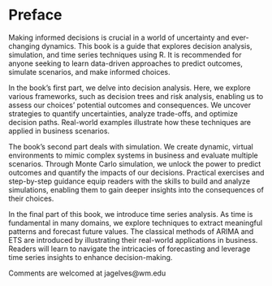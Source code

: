 # Preface {.unnumbered}

Making informed decisions is crucial in a world of uncertainty and ever-changing dynamics. This book is a guide that explores decision analysis, simulation, and time series techniques using R. It is recommended for anyone seeking to learn data-driven approaches to predict outcomes, simulate scenarios, and make informed choices.

In the book's first part, we delve into decision analysis. Here, we explore various frameworks, such as decision trees and risk analysis, enabling us to assess our choices' potential outcomes and consequences. We uncover strategies to quantify uncertainties, analyze trade-offs, and optimize decision paths. Real-world examples illustrate how these techniques are applied in business scenarios.

The book's second part deals with simulation. We create dynamic, virtual environments to mimic complex systems in business and evaluate multiple scenarios. Through Monte Carlo simulation, we unlock the power to predict outcomes and quantify the impacts of our decisions. Practical exercises and step-by-step guidance equip readers with the skills to build and analyze simulations, enabling them to gain deeper insights into the consequences of their choices.

In the final part of this book, we introduce time series analysis. As time is fundamental in many domains, we explore techniques to extract meaningful patterns and forecast future values. The classical methods of ARIMA and ETS are introduced by illustrating their real-world applications in business. Readers will learn to navigate the intricacies of forecasting and leverage time series insights to enhance decision-making.

Comments are welcomed at jagelves\@wm.edu
